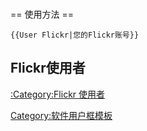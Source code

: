 {{Userbox
  |border-c = #39F
  |border-s = 2
  |id-c     = #FFF
  |id-s     = 9
  |id-fc    = #000
  |info-c   = #FEFEE2
  |info-s   = 10
  |info-fc  = #000
  |id       = [[File:Flickr wordmark.svg|60px]]
  |info     = 這個用户使用'''[[Flickr]]'''，欢迎浏览其[https://www.flickr.com/photos/{{{1}}}/ 用户主页]
}}<includeonly>[[Category:Flickr 使用者|{{PAGENAME}}]]</includeonly><noinclude>
<br style="clear:both;"/>
== 使用方法 ==
<pre>{{User Flickr|您的Flickr账号}}</pre>

== Flickr使用者 ==
[[:Category:Flickr 使用者]]
[[Category:软件用户框模板]]
</noinclude>